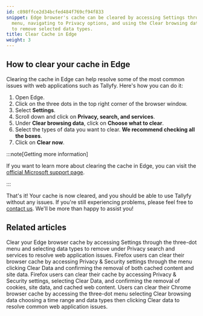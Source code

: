 ```yaml
---
id: c898ffce2d34bcfed484f769cf94f833
snippet: Edge browser's cache can be cleared by accessing Settings through the three-dot
  menu, navigating to Privacy options, and using the Clear browsing data function
  to remove selected data types.
title: Clear Cache in Edge
weight: 3
---
```


## How to clear your cache in Edge

Clearing the cache in Edge can help resolve some of the most common issues with web applications such as Tallyfy. Here's how you can do it:

1. Open Edge.
2. Click on the three dots in the top right corner of the browser window.
3. Select **Settings**.
4. Scroll down and click on **Privacy, search, and services**.
5. Under **Clear browsing data**, click on **Choose what to clear**.
6. Select the types of data you want to clear. **We recommend checking all the boxes**.
7. Click on **Clear now**.

:::note[Getting more information]

If you want to learn more about clearing the cache in Edge, you can visit the [official Microsoft support page](https://support.microsoft.com/en-us/microsoft-edge/clear-cookies-and-site-data-in-microsoft-edge-63947406-40ac-c3b8-57b9-2a946a29ae09).

:::

That's it! Your cache is now cleared, and you should be able to use Tallyfy without any issues. If you're still experiencing problems, please feel free to [contact us](https://tallyfy.com/contact-us/). We'll be more than happy to assist you!


## Related articles
<CardGrid>
<LinkTitleCard header="<b>Troubleshooting > Clear Cache in Edge</b>" href="/products/pro/miscellaneous/troubleshooting/clear-cache-edge/" > Clear your Edge browser cache by accessing Settings through the three-dot menu and selecting data types to remove under Privacy search and services to resolve web application issues. </LinkTitleCard>
<LinkTitleCard header="<b>Troubleshooting > Clear Cache in Firefox</b>" href="/products/pro/miscellaneous/troubleshooting/clear-cache-firefox/" > Firefox users can clear their browser cache by accessing Privacy & Security settings through the menu clicking Clear Data and confirming the removal of both cached content and site data. </LinkTitleCard>
<LinkTitleCard header="<b>Troubleshooting > Clear Cache in Firefox</b>" href="/products/pro/miscellaneous/troubleshooting/clear-cache-firefox/" > Firefox users can clear their cache by accessing Privacy & Security settings, selecting Clear Data, and confirming the removal of cookies, site data, and cached web content. </LinkTitleCard>
<LinkTitleCard header="<b>Troubleshooting > Clear Cache in Chrome</b>" href="/products/pro/miscellaneous/troubleshooting/clear-cache-chrome/" > Users can clear their Chrome browser cache by accessing the three-dot menu selecting Clear browsing data choosing a time range and data types then clicking Clear data to resolve common web application issues. </LinkTitleCard>
</CardGrid>